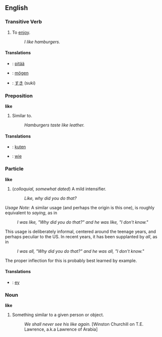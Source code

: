 ==English==

===Transitive Verb===
# To [[enjoy]].
#: ''I like hamburgers.''

====Translations====
* {{fi}}: [[pitää]]
* {{de}}: [[mögen]]
* {{ja}}: [[すき]] (suki)

===Preposition===
'''like'''
# Similar to.
#: ''Hamburgers taste like leather.''

====Translations====
*{{fi}}: [[kuten]]
*{{de}}: [[wie]]

===Particle===
'''like'''
# (''colloquial, somewhat dated'') A mild intensifier.
#: ''Like, why did you do that?''

''Usage Note:'' A similar usage (and perhaps the origin is this one), is roughly equivalent to ''saying'', as in

: ''I was like, "Why did you do that?" and he was like, "I don't know."''

This usage is deliberately informal, centered around the teenage years, and perhaps peculiar to the US.  In recent years, it has been supplanted by ''all'', as in

: ''I was all, "Why did you do that?" and he was all, "I don't know."''

The proper inflection for this is probably best learned by example.

==== Translations ====
* {{de}}: [[ey]]

===Noun===
'''like'''
# Something similar to a given person or object.
#: ''We shall never see his like again.'' [Winston Churchill on T.E. Lawrence, a.k.a Lawrence of Arabia]
